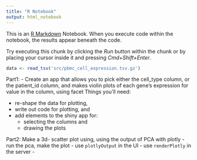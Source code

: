 ```yaml
---
title: "R Notebook"
output: html_notebook
---
```


This is an [R Markdown](http://rmarkdown.rstudio.com) Notebook. When you execute code within the notebook, the results appear beneath the code. 

Try executing this chunk by clicking the *Run* button within the chunk or by placing your cursor inside it and pressing *Cmd+Shift+Enter*. 

```r
data <- read_tsv('src/pbmc_cell_expression.tsv.gz')
```

Part1:
- Create an app that allows you to pick either the cell_type column, or the patient_id column, and makes violin plots of each gene's expression for value in the column, using facet 
Things you'll need:

- re-shape the data for plotting, 
- write out code for plotting, and 
- add elements to the shiny app for:
    - selecting the columns and 
    - drawing the plots 

Part2:
Make a 3d- scatter plot using, using the output of PCA with plotly
- run the pca, make the plot
- use `plotlyOutput` in the UI
- use `renderPlotly` in the server 
-




